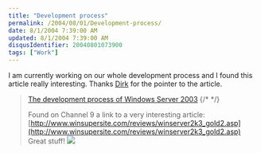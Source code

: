 ```yaml
---
title: "Development process"
permalink: /2004/08/01/Development-process/
date: 8/1/2004 7:39:00 AM
updated: 8/1/2004 7:39:00 AM
disqusIdentifier: 20040801073900
tags: ["Work"]
---
```

I am currently working on our whole development process and I found this article really interesting. Thanks [Dirk](http://weblogs.asp.net/dirkpr) for the pointer to the article.

> [The development process of Windows Server 2003](http://weblogs.asp.net/dirkpr/archive/2004/07/31/202795.aspx)
{/* <!-- more --> */}
> 
> Found on Channel 9 a link to a very interesting article: <br>[http://www.winsupersite.com/reviews/winserver2k3_gold2.asp](http://www.winsupersite.com/reviews/winserver2k3_gold2.asp)<br>Great stuff!
> ![](http://weblogs.asp.net/dirkpr/aggbug/202795.aspx)
